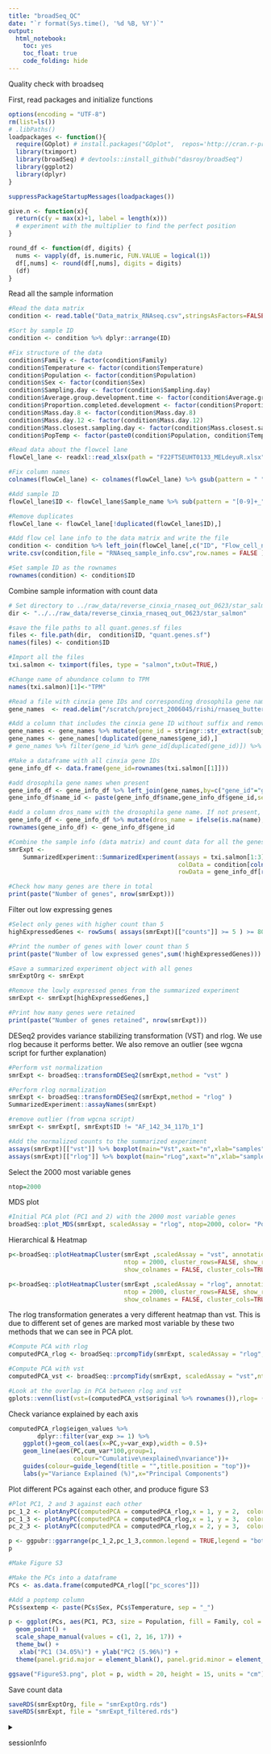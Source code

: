 ```yaml
---
title: "broadSeq_QC"
date: "`r format(Sys.time(), '%d %B, %Y')`"
output: 
  html_notebook: 
    toc: yes
    toc_float: true
    code_folding: hide
---
```

Quality check with broadseq

First, read packages and initialize functions
```r
options(encoding = "UTF-8")
rm(list=ls())
# .libPaths()
loadpackages <- function(){
  require(GOplot) # install.packages("GOplot",  repos='http://cran.r-project.org')
  library(tximport)
  library(broadSeq) # devtools::install_github("dasroy/broadSeq")
  library(ggplot2)
  library(dplyr)
}

suppressPackageStartupMessages(loadpackages())

give.n <- function(x){
  return(c(y = max(x)+1, label = length(x))) 
  # experiment with the multiplier to find the perfect position
}

round_df <- function(df, digits) {
  nums <- vapply(df, is.numeric, FUN.VALUE = logical(1))
  df[,nums] <- round(df[,nums], digits = digits)
  (df)
}
```

Read all the sample information
```r
#Read the data matrix
condition <- read.table("Data_matrix_RNAseq.csv",stringsAsFactors=FALSE,header=T, sep=",")

#Sort by sample ID
condition <- condition %>% dplyr::arrange(ID)

#Fix structure of the data
condition$Family <- factor(condition$Family)
condition$Temperature <- factor(condition$Temperature)
condition$Population <- factor(condition$Population)
condition$Sex <- factor(condition$Sex)
condition$Sampling.day <- factor(condition$Sampling.day)
condition$Average.group.development.time <- factor(condition$Average.group.development.time )
condition$Proportion.completed.development <- factor(condition$Proportion.completed.development)
condition$Mass.day.8 <- factor(condition$Mass.day.8)
condition$Mass.day.12 <- factor(condition$Mass.day.12)
condition$Mass.closest.sampling.day <- factor(condition$Mass.closest.sampling.day)
condition$PopTemp <- factor(paste0(condition$Population, condition$Temperature))

#Read data about the flowcel lane
flowCel_lane <- readxl::read_xlsx(path = "F22FTSEUHT0133_MELdeyuR.xlsx") %>% as.data.frame()

#Fix column names
colnames(flowCel_lane) <- colnames(flowCel_lane) %>% gsub(pattern = " ",replacement = "_")

#Add sample ID
flowCel_lane$ID <- flowCel_lane$Sample_name %>% sub(pattern = "[0-9]+_",replacement = "",perl = TRUE) 

#Remove duplicates
flowCel_lane <- flowCel_lane[!duplicated(flowCel_lane$ID),]

#Add flow cel lane info to the data matrix and write the file
condition <- condition %>% left_join(flowCel_lane[,c("ID", "Flow_cell_name", "Lane_number")])
write.csv(condition,file = "RNAseq_sample_info.csv",row.names = FALSE )

#Set sample ID as the rownames
rownames(condition) <- condition$ID
```

Combine sample information with count data
```r
# Set directory to ../raw_data/reverse_cinxia_rnaseq_out_0623/star_salmon/AF_132_25_68a_1/quant.genes.sf
dir <- "../../raw_data/reverse_cinxia_rnaseq_out_0623/star_salmon"

#save the file paths to all quant.genes.sf files 
files <- file.path(dir,  condition$ID, "quant.genes.sf")
names(files) <- condition$ID

#Import all the files
txi.salmon <- tximport(files, type = "salmon",txOut=TRUE,)

#Change name of abundance column to TPM
names(txi.salmon)[1]<-"TPM"

#Read a file with cinxia gene IDs and corresponding drosophila gene names (only for those where a drosophila ortholog exists)
gene_names  <- read.delim("/scratch/project_2006045/rishi/rnaseq_butterfly/blast_results_final.txt",stringsAsFactors = FALSE)

#Add a column that includes the cinxia gene ID without suffix and remove duplicates
gene_names <- gene_names %>% mutate(gene_id = stringr::str_extract(subject_y, "[^-]*"))
gene_names <- gene_names[!duplicated(gene_names$gene_id),]
# gene_names %>% filter(gene_id %in% gene_id[duplicated(gene_id)]) %>% head()

#Make a dataframe with all cinxia gene IDs
gene_info_df <- data.frame(gene_id=rownames(txi.salmon[[1]]))

#add drosophila gene names when present
gene_info_df <- gene_info_df %>% left_join(gene_names,by=c("gene_id"="gene_id"))
gene_info_df$name_id <- paste(gene_info_df$name,gene_info_df$gene_id,sep = "-")

#add a column dros_name with the drosophila gene name. If not present, use cinxia gene ID
gene_info_df <- gene_info_df %>% mutate(dros_name = ifelse(is.na(name),gene_id,name))
rownames(gene_info_df) <- gene_info_df$gene_id

#Combine the sample info (data matrix) and count data for all the genes together in one summarized experiment data object
smrExpt <-
    SummarizedExperiment::SummarizedExperiment(assays = txi.salmon[1:3],
                                               colData = condition[colnames(txi.salmon[[1]]), ],
                                               rowData = gene_info_df[rownames(txi.salmon[[1]]), ])

#Check how many genes are there in total
print(paste("Number of genes", nrow(smrExpt)))
```

Filter out low expressing genes
```r
#Select only genes with higher count than 5
highExpressedGenes <- rowSums( assays(smrExpt)[["counts"]] >= 5 ) >= 80

#Print the number of genes with lower count than 5
print(paste("Number of low expressed genes",sum(!highExpressedGenes)))

#Save a summarized experiment object with all genes
smrExptOrg <- smrExpt

#Remove the lowly expressed genes from the summarized experiment
smrExpt <- smrExpt[highExpressedGenes,]

#Print how many genes were retained
print(paste("Number of genes retained", nrow(smrExpt)))
```

DESeq2 provides variance stabilizing transformation (VST) and rlog. We use rlog because it performs better. We also remove an outlier (see wgcna script for further explanation)
```r
#Perform vst normalization
smrExpt <- broadSeq::transformDESeq2(smrExpt,method = "vst" )

#Perform rlog normalization
smrExpt <- broadSeq::transformDESeq2(smrExpt,method = "rlog" )
SummarizedExperiment::assayNames(smrExpt)

#remove outlier (from wgcna script)
smrExpt <- smrExpt[, smrExpt$ID != "AF_142_34_117b_1"]

#Add the normalized counts to the summarized experiment
assays(smrExpt)[["vst"]] %>% boxplot(main="Vst",xaxt="n",xlab="samples")
assays(smrExpt)[["rlog"]] %>% boxplot(main="rLog",xaxt="n",xlab="samples")
```

Select the 2000 most variable genes
```r
ntop=2000
```

MDS plot
```r

#Initial PCA plot (PC1 and 2) with the 2000 most variable genes
broadSeq::plot_MDS(smrExpt, scaledAssay = "rlog", ntop=2000, color= "Population", size =  "Temperature",labelBY = "ID")
```

Hierarchical & Heatmap
```r
p<-broadSeq::plotHeatmapCluster(smrExpt ,scaledAssay = "vst", annotation_col = c("Population", "Temperature"),
                                ntop = 2000, cluster_rows=FALSE, show_rownames=FALSE,
                                show_colnames = FALSE, cluster_cols=TRUE, main="Top 2000 variable gene VST")

p<-broadSeq::plotHeatmapCluster(smrExpt ,scaledAssay = "rlog", annotation_col = c("Population", "Temperature"),
                                ntop = 2000, cluster_rows=FALSE, show_rownames=FALSE,
                                show_colnames = FALSE, cluster_cols=TRUE, main="Top 2000 variable gene rlog")

```
The rlog transformation generates a very different heatmap than vst. This is due to different set of genes are marked most variable by these two methods that we can see in PCA plot.
```r
#Compute PCA with rlog
computedPCA_rlog <- broadSeq::prcompTidy(smrExpt, scaledAssay = "rlog",ntop = ntop)

#Compute PCA with vst
computedPCA_vst <- broadSeq::prcompTidy(smrExpt, scaledAssay = "vst",ntop = ntop)

#Look at the overlap in PCA between rlog and vst
gplots::venn(list(vst=(computedPCA_vst$original %>% rownames()),rlog= (computedPCA_rlog$original %>% rownames())))
```
Check variance explained by each axis
```r
computedPCA_rlog$eigen_values %>%
        dplyr::filter(var_exp >= 1) %>%
    ggplot()+geom_col(aes(x=PC,y=var_exp),width = 0.5)+
    geom_line(aes(PC,cum_var*100,group=1,
                  colour="Cumulative\nexplained\nvariance"))+
    guides(colour=guide_legend(title = "",title.position = "top"))+
    labs(y="Variance Explained (%)",x="Principal Components")

```

Plot different PCs against each other, and produce figure S3
```r
#Plot PC1, 2 and 3 against each other
pc_1_2 <- plotAnyPC(computedPCA = computedPCA_rlog,x = 1, y = 2,  color = "Population", size="Population", shape = "Temperature")
pc_1_3 <- plotAnyPC(computedPCA = computedPCA_rlog,x = 1, y = 3,  color = "Population", size="Temperature", shape = "Temperature")
pc_2_3 <- plotAnyPC(computedPCA = computedPCA_rlog,x = 2, y = 3,  color = "Population", size="Temperature", shape = "Temperature")

p <- ggpubr::ggarrange(pc_1_2,pc_1_3,common.legend = TRUE,legend = "bottom")
p

#Make Figure S3

#Make the PCs into a dataframe
PCs <- as.data.frame(computedPCA_rlog[["pc_scores"]])

#Add a poptemp column
PCs$sextemp <- paste(PCs$Sex, PCs$Temperature, sep = "_")

p <- ggplot(PCs, aes(PC1, PC3, size = Population, fill = Family, col = Family, shape = sextemp)) +
  geom_point() +
  scale_shape_manual(values = c(1, 2, 16, 17)) +
  theme_bw() +
   xlab("PC1 (34.05%)") + ylab("PC2 (5.96%)") +
  theme(panel.grid.major = element_blank(), panel.grid.minor = element_blank())

ggsave("FigureS3.png", plot = p, width = 20, height = 15, units = "cm")

```
Save count data
```r
saveRDS(smrExptOrg, file = "smrExptOrg.rds")
saveRDS(smrExpt, file = "smrExpt_filtered.rds")
```

<details>

<summary>

<p style="color:red">

sessionInfo

</p>

</summary>

```r
sessionInfo()
```

</details>
